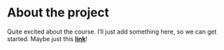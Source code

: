 

# About the project

Quite excited about the course. I'll just add something here, so we can get started. Maybe just this [**link**](https://github.com/harrlind/IODS-project)!

